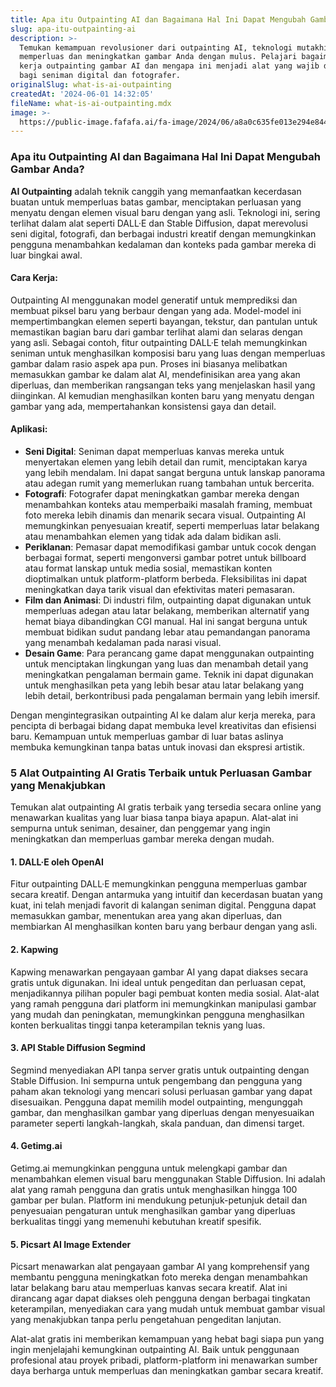 ```yaml
---
title: Apa itu Outpainting AI dan Bagaimana Hal Ini Dapat Mengubah Gambar Anda
slug: apa-itu-outpainting-ai
description: >-
  Temukan kemampuan revolusioner dari outpainting AI, teknologi mutakhir yang
  memperluas dan meningkatkan gambar Anda dengan mulus. Pelajari bagaimana cara
  kerja outpainting gambar AI dan mengapa ini menjadi alat yang wajib dimiliki
  bagi seniman digital dan fotografer.
originalSlug: what-is-ai-outpainting
createdAt: '2024-06-01 14:32:05'
fileName: what-is-ai-outpainting.mdx
image: >-
  https://public-image.fafafa.ai/fa-image/2024/06/a8a0c635fe013e294e844f629758c3a5.webp
---
```




### Apa itu Outpainting AI dan Bagaimana Hal Ini Dapat Mengubah Gambar Anda?

**AI Outpainting** adalah teknik canggih yang memanfaatkan kecerdasan buatan untuk memperluas batas gambar, menciptakan perluasan yang menyatu dengan elemen visual baru dengan yang asli. Teknologi ini, sering terlihat dalam alat seperti DALL·E dan Stable Diffusion, dapat merevolusi seni digital, fotografi, dan berbagai industri kreatif dengan memungkinkan pengguna menambahkan kedalaman dan konteks pada gambar mereka di luar bingkai awal.

#### Cara Kerja:
Outpainting AI menggunakan model generatif untuk memprediksi dan membuat piksel baru yang berbaur dengan yang ada. Model-model ini mempertimbangkan elemen seperti bayangan, tekstur, dan pantulan untuk memastikan bagian baru dari gambar terlihat alami dan selaras dengan yang asli. Sebagai contoh, fitur outpainting DALL·E telah memungkinkan seniman untuk menghasilkan komposisi baru yang luas dengan memperluas gambar dalam rasio aspek apa pun. Proses ini biasanya melibatkan memasukkan gambar ke dalam alat AI, mendefinisikan area yang akan diperluas, dan memberikan rangsangan teks yang menjelaskan hasil yang diinginkan. AI kemudian menghasilkan konten baru yang menyatu dengan gambar yang ada, mempertahankan konsistensi gaya dan detail.

#### Aplikasi:
- **Seni Digital**: Seniman dapat memperluas kanvas mereka untuk menyertakan elemen yang lebih detail dan rumit, menciptakan karya yang lebih mendalam. Ini dapat sangat berguna untuk lanskap panorama atau adegan rumit yang memerlukan ruang tambahan untuk bercerita.
- **Fotografi**: Fotografer dapat meningkatkan gambar mereka dengan menambahkan konteks atau memperbaiki masalah framing, membuat foto mereka lebih dinamis dan menarik secara visual. Outpainting AI memungkinkan penyesuaian kreatif, seperti memperluas latar belakang atau menambahkan elemen yang tidak ada dalam bidikan asli.
- **Periklanan**: Pemasar dapat memodifikasi gambar untuk cocok dengan berbagai format, seperti mengonversi gambar potret untuk billboard atau format lanskap untuk media sosial, memastikan konten dioptimalkan untuk platform-platform berbeda. Fleksibilitas ini dapat meningkatkan daya tarik visual dan efektivitas materi pemasaran.
- **Film dan Animasi**: Di industri film, outpainting dapat digunakan untuk memperluas adegan atau latar belakang, memberikan alternatif yang hemat biaya dibandingkan CGI manual. Hal ini sangat berguna untuk membuat bidikan sudut pandang lebar atau pemandangan panorama yang menambah kedalaman pada narasi visual.
- **Desain Game**: Para perancang game dapat menggunakan outpainting untuk menciptakan lingkungan yang luas dan menambah detail yang meningkatkan pengalaman bermain game. Teknik ini dapat digunakan untuk menghasilkan peta yang lebih besar atau latar belakang yang lebih detail, berkontribusi pada pengalaman bermain yang lebih imersif.

Dengan mengintegrasikan outpainting AI ke dalam alur kerja mereka, para pencipta di berbagai bidang dapat membuka level kreativitas dan efisiensi baru. Kemampuan untuk memperluas gambar di luar batas aslinya membuka kemungkinan tanpa batas untuk inovasi dan ekspresi artistik.

### 5 Alat Outpainting AI Gratis Terbaik untuk Perluasan Gambar yang Menakjubkan

Temukan alat outpainting AI gratis terbaik yang tersedia secara online yang menawarkan kualitas yang luar biasa tanpa biaya apapun. Alat-alat ini sempurna untuk seniman, desainer, dan penggemar yang ingin meningkatkan dan memperluas gambar mereka dengan mudah.

#### 1. DALL·E oleh OpenAI
Fitur outpainting DALL·E memungkinkan pengguna memperluas gambar secara kreatif. Dengan antarmuka yang intuitif dan kecerdasan buatan yang kuat, ini telah menjadi favorit di kalangan seniman digital. Pengguna dapat memasukkan gambar, menentukan area yang akan diperluas, dan membiarkan AI menghasilkan konten baru yang berbaur dengan yang asli.

#### 2. Kapwing
Kapwing menawarkan pengayaan gambar AI yang dapat diakses secara gratis untuk digunakan. Ini ideal untuk pengeditan dan perluasan cepat, menjadikannya pilihan populer bagi pembuat konten media sosial. Alat-alat yang ramah pengguna dari platform ini memungkinkan manipulasi gambar yang mudah dan peningkatan, memungkinkan pengguna menghasilkan konten berkualitas tinggi tanpa keterampilan teknis yang luas.

#### 3. API Stable Diffusion Segmind
Segmind menyediakan API tanpa server gratis untuk outpainting dengan Stable Diffusion. Ini sempurna untuk pengembang dan pengguna yang paham akan teknologi yang mencari solusi perluasan gambar yang dapat disesuaikan. Pengguna dapat memilih model outpainting, mengunggah gambar, dan menghasilkan gambar yang diperluas dengan menyesuaikan parameter seperti langkah-langkah, skala panduan, dan dimensi target.

#### 4. Getimg.ai
Getimg.ai memungkinkan pengguna untuk melengkapi gambar dan menambahkan elemen visual baru menggunakan Stable Diffusion. Ini adalah alat yang ramah pengguna dan gratis untuk menghasilkan hingga 100 gambar per bulan. Platform ini mendukung petunjuk-petunjuk detail dan penyesuaian pengaturan untuk menghasilkan gambar yang diperluas berkualitas tinggi yang memenuhi kebutuhan kreatif spesifik.

#### 5. Picsart AI Image Extender
Picsart menawarkan alat pengayaan gambar AI yang komprehensif yang membantu pengguna meningkatkan foto mereka dengan menambahkan latar belakang baru atau memperluas kanvas secara kreatif. Alat ini dirancang agar dapat diakses oleh pengguna dengan berbagai tingkatan keterampilan, menyediakan cara yang mudah untuk membuat gambar visual yang menakjubkan tanpa perlu pengetahuan pengeditan lanjutan.

Alat-alat gratis ini memberikan kemampuan yang hebat bagi siapa pun yang ingin menjelajahi kemungkinan outpainting AI. Baik untuk penggunaan profesional atau proyek pribadi, platform-platform ini menawarkan sumber daya berharga untuk memperluas dan meningkatkan gambar secara kreatif.